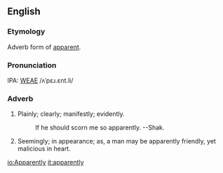 ==English==
===Etymology===
Adverb form of [[apparent]].

===Pronunciation===
IPA: [[WEAE]] /ʌˈpɛɹ.ɛnt.li/

===Adverb===
# Plainly; clearly; manifestly; evidently.
#:    If he should scorn me so apparently. --Shak.
# Seemingly; in appearance; as, a man may be apparently friendly, yet malicious in heart.
<!-- material copied from Webster's Revised Unabridged Dictionary (1913) -->

[[io:Apparently]]
[[it:apparently]]